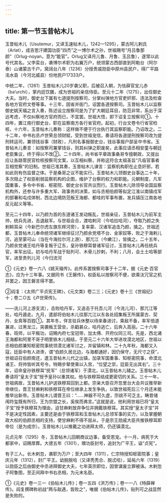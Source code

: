 ```yaml
---
---
---
```

title: 第一节玉昔帖木儿
---



玉昔帖木儿（Usutemur，又译玉速帖木儿，1242—1295），蒙古阿儿剌氏（Arlat），成吉思汗建国功臣“四杰”之一博尔术之孙，世祖赐号“月吕鲁那颜”（Orlug-noyan，意为“能官”。Orlug又译月儿鲁、月鲁、玉吕鲁），遂常以此号代其名。父孛栾台，袭博尔术职为右翼万户，统领蒙古西部直到阿勒台（阿尔泰）山诸蒙古千户。窝阔台八年（1236）分授贵戚勋臣中原州县民户，得广平路洺水县（今河北威县）份地民户17333户。

中统二年，（1261）玉昔帖木儿20岁袭父职，后被召入朝，为怯薛官宝儿赤（ba’urchi），掌内廷饮膳，成为世祖的亲信侍臣。至元十二年（1275），出任御史大夫。当时，御史台下属有七道提刑按察司，分掌纠弹地方官吏奸邪、违法及检查各地方官府文卷等事。十三年，因省并衙门，诏罢各道按察司。玉昔帖木儿以监察御史姚天福之言入奏，陈述设立按察司是为了扩大朝廷耳目，防范非常，系出于深远考虑，不仅纠察地方官府而已，不宜罢。世祖大悟，即下诏复立按察司①。十四年，置江南行御史台，职在监察南方各行省官府。起初，行台文卷令行省官检核，十六年，玉昔帖木儿奏称：这样做不便于行台执行其监察职能。乃诏改之。二十二年，中书右丞卢世荣总领财赋，受到世祖宠信，奏请将各道提刑按察司改为提刑转运司，兼领钱谷事（财政），凡刑名事报御史台，钱谷事报户部呈中书省。玉昔帖木儿奏言：如按察司兼掌钱谷，则其纠弹之职废矣，此事应请丞相安童与朝廷老臣集议，终于得以不改②。二十四年，尚书省平章政事桑哥专擅朝政，又提出应让各路管民官检核按察司文案，以互相纠察，并称这符合太祖圣旨“凡临官事者互相觉察”的旧制。世祖已准其奏，玉昔帖木儿谏言：监察机构职在止息奸邪，若如此则有伤监督之体。于是桑哥之议不能实行。玉昔帖木儿领御史台事达二十年，多次阻止了权臣削弱监察机构的企图，维护了台察的权力和职能。元朝制度，凡军国重事，多令中书省、枢密院、御史台长官共议而行。玉昔帖木儿除领导全国监察机构外，还参与许多重大军、政事务的决策，如与丞相伯颜等拟定江淮以南镇戍军的部署和屯戍体制，西北边境防范叛王海都、都哇的军事布置，发兵镇压江南各地反元起义等等。

至元二十四年，以乃颜为首的东道诸王发动叛乱，世祖亲征，玉昔帖木儿为前军主帅，统兵先进，击退敌军。与世祖会合，渡哈剌河（今哈拉哈河），夺取乃颜之失剌斡耳朵（今新巴尔虎左旗东辉河旁），复率蒙、汉诸军追击乃颜，擒之。世祖还都，玉昔帖木儿奉命统领诸军继续征讨乃颜余党塔不台、金家奴等，败之于海剌儿河，追至蒙可山（当在今海拉尔河上游）、那兀江（今嫩江），皆擒之。二十五年，乃颜余党诸王哈丹等复叛于辽东，皇孙铁穆耳督诸军征讨，玉昔帖木儿再任统兵官，率军出征。初与哈丹军战于贴列可、木骨儿抄剌，不利；八月，会土土哈等部军，进至贵列儿河（今归流河

①《元史》卷一六八《姚天福传》。此传系罢按察司事于十二年，据《元史·百官志》，应为十三年事。又据同书《王磐传》，权臣私以按察司不便，欲乘汰冗官之机并罢之，因王磐言得不罢。

②阎复：《太师广平贞宪王碑》，《元文类》卷二三；《元史》卷十三《世祖纪》十；卷二○五《卢世荣传》。

——洮儿河上游支流），击败哈丹军，又追击于托吾儿河（今洮儿河）、那兀江等处，哈丹遁走。九月，遣部将伯帖木儿往那兀江以东各处招集叛王所属蒙古、契丹、女真等百姓①。其年冬，佯言驻兵休整以待来春进讨，乘敌不备，率军倍道兼进，过黑龙江，突袭叛王营垒，杀戳甚众，哈丹逃亡，后奔入高丽。二十六年春，班师，以平叛功，诏赐内府七宝冠带，加太傅、开府仪同三司。先是，西北诸王海都和阿里不哥子明里铁木儿相结，于至元二十六年大举进攻漠北地区，世祖以丞相伯颜兼知枢密院事统领漠北诸军讨之，并留镇和林。二十九年秋，海都又入寇，廷臣中有人进谗，谓“伯颜久居北边，与海都通好，因仍保守，无尺寸之获”，世祖诏召伯颜南还，遣玉昔帖木儿代之出镇，加录军国重事、知枢密院事，命漠北诸王、将帅皆听其号令，特赐步辇使乘以入宫，“位望之崇，廷臣无出其右”。三十年，诏命皇孙铁穆耳“抚军”（总领诸军）于漠北，以玉昔帖木儿辅之。玉昔帖木儿奏请将“皇太子宝”授予皇孙以重其权。他与铁穆耳结成更密切的关系。三十一年，世祖病故，玉昔帖木儿护送铁穆耳回到上都。宗亲大臣召开忽里台大会共议推举新帝继位，晋王甘麻剌和铁穆耳在帝位继承上发生争执，以致世祖死后三个月还未能推举出新帝。玉昔帖木儿谓晋王曰：“……神器不可久虚，宗祧不可乏主。畴昔储闱符玺既有所归，王为宗盟之长，奚俟而弗言。”这就是说，他利用世祖已将“皇太子宝”授予铁穆耳为理由，迫甘麻剌放弃争位并拥戴铁穆耳。其实授“皇太子宝”并不是决定性因素，主要还是由于铁穆耳和玉昔帖木儿总领军事的实力，以及掌握朝政大权的伯颜丞相的支持，使甘麻剌不得不屈从，于是宗王勋戚大臣共推铁穆耳即帝位（是为成宗）。玉昔帖木儿以推戴之功进拜太师，仍还镇漠北。

元贞元年（1295）冬，玉昔帖木儿回朝商议边事，备受恩宠。十一月，病死于大都家中，诏赐厚葬。大德五年（1301），赠功臣封号，追封为广平王，谥“贞宪”。

有子三人。长木剌忽，袭职为万户；至大四年（1311），仁宗特授知枢密院事；皇庆元年（1312），封广平王。幼脱脱哈（又译秃秃合、脱忒哈），延祐六年（1319）以勋臣之后由御史中丞进拜御史大夫，七年英宗即位，因曾谋废立罪被诛。木剌忽子阿鲁图，至正间拜中书右丞相，为元末名臣。

①《元史》卷一三一《伯帖木儿传》；卷一五四《洪万传》；卷一一八《特薛禅传》。阎复撰碑称初战“两与敌遇，皆败之”，唯据《伯帖木儿传》，贴列可之战显然是失败的。